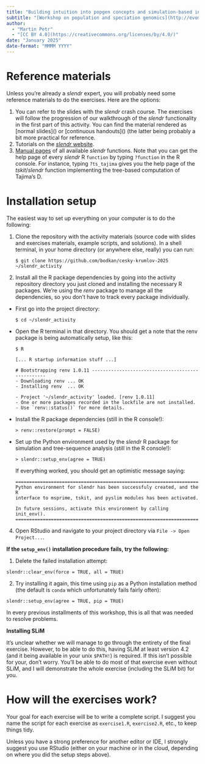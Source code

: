 ```yaml
---
title: "Building intuition into popgen concepts and simulation-based inference"
subtitle: "[Workshop on population and speciation genomics](http://evomics.org/workshops/workshop-on-population-and-speciation-genomics/2025-workshop-on-population-and-speciation-genomics-cesky-krumlov/)"
author:
  - "Martin Petr"
  - "[CC BY 4.0](https://creativecommons.org/licenses/by/4.0/)"
date: "January 2025"
date-format: "MMMM YYYY"
---
```


# Reference materials

Unless you're already a *slendr* expert, you will probably need some reference materials to do the exercises. Here are the options:

1.  You can refer to the slides with the *slendr* crash course. The exercises will follow the progression of our walkthrough of the *slendr* functionality in the first part of this activity. You can find the material rendered as \[normal slides\]() or \[continuous handouts\]() (the latter being probably a bit more practical for reference.
2.  Tutorials on the [*slendr* website](https://www.slendr.net).
3.  [Manual pages](https://www.slendr.net/reference/index.html) of all available *slendr* functions. Note that you can get the help page of every *slendr* R `function` by typing `?function` in the R console. For instance, typing `?ts_tajima` gives you the help page of the *tskit*/*slendr* function implementing the tree-based computation of Tajima's D.

# Installation setup

The easiest way to set up everything on your computer is to do the following:

1.  Clone the repository with the activity materials (source code with slides and exercises materials, example scripts, and solutions). In a shell terminal, in your home directory (or anywhere else, really) you can run:

    ```         
    $ git clone https://github.com/bodkan/cesky-krumlov-2025 ~/slendr_activity
    ```

2.  Install all the R package dependencies by going into the activity repository directory you just cloned and installing the necessary R packages. We're using the *renv* package to manage all the dependencies, so you don't have to track every package individually.

-   First go into the project directory:

    ```         
    $ cd ~/slendr_activity
    ```

-   Open the R terminal in that directory. You should get a note that the renv package is being automatically setup, like this:

    ```         
    $ R

    [... R startup information stuff ...]

    # Bootstrapping renv 1.0.11 --------------------------------------------------
    - Downloading renv ... OK
    - Installing renv  ... OK

    - Project '~/slendr_activity' loaded. [renv 1.0.11]
    - One or more packages recorded in the lockfile are not installed.
    - Use `renv::status()` for more details.
    ```

-   Install the R package dependencies (still in the R console!):

    ```         
    > renv::restore(prompt = FALSE)
    ```

-   Set up the Python environment used by the *slendr* R package for simulation and tree-sequence analysis (still in the R console!):

    ```         
    > slendr::setup_env(agree = TRUE)
    ```

    If everything worked, you should get an optimistic message saying:

    ```         
    ======================================================================
    Python environment for slendr has been successfuly created, and the R
    interface to msprime, tskit, and pyslim modules has been activated.

    In future sessions, activate this environment by calling init_env().
    =======================================================================
    ```

4.  Open RStudio and navigate to your project directory via `File -> Open Project...`.

**If the `setup_env()` installation procedure fails, try the following:**

1.  Delete the failed installation attempt:

```         
slendr::clear_env(force = TRUE, all = TRUE)
```

2.  Try installing it again, this time using `pip` as a Python installation method (the default is `conda` which unfortunately fails fairly often):

```         
slendr::setup_env(agree = TRUE, pip = TRUE)
```

In every previous installments of this workshop, this is all that was needed to resolve problems.

**Installing SLiM**

It's unclear whether we will manage to go through the entirety of the final exercise. However, to be able to do this, having SLiM at least version 4.2 (and it being available in your unix `$PATH!`) is required. If this isn't possible for your, don't worry. You'll be able to do most of that exercise even without SLiM, and I will demonstrate the whole exercise (including the SLiM bit) for you.

# How will the exercises work?

Your goal for each exercise will be to write a complete script. I suggest you name the script for each exercise as `exercise1.R`, `exercise2.R`, etc., to keep things tidy.

Unless you have a strong preference for another editor or IDE, I strongly suggest you use RStudio (either on your machine or in the cloud, depending on where you did the setup steps above).
